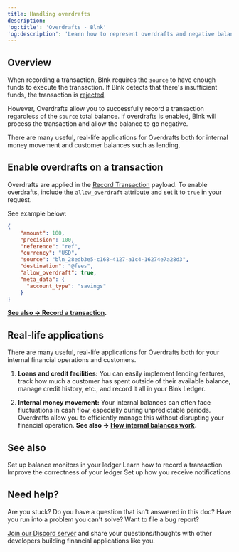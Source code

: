 ```yaml
---
title: Handling overdrafts
description:
'og:title': 'Overdrafts - Blnk'
'og:description': 'Learn how to represent overdrafts and negative balances in your Blnk ledger.'
---
```

## Overview

When recording a transaction, Blnk requires the `source` to have enough funds to execute the transaction. If Blnk detects that there's insufficient funds, the transaction is [rejected](record-a-transaction#transaction-statuses).

However, Overdrafts allow you to successfully record a transaction regardless of the `source` total balance. If overdrafts is enabled, Blnk will process the transaction and allow the balance to go negative.

There are many useful, real-life applications for Overdrafts both for internal money movement and customer balances such as lending, 

## Enable overdrafts on a transaction

Overdrafts are applied in the [Record Transaction](/misc/record-transaction) payload. To enable overdrafts, include the `allow_overdraft` attribute and set it to `true` in your request.

See example below:

```json request
{
    "amount": 100,
    "precision": 100,
    "reference": "ref",
    "currency": "USD",
    "source": "bln_28edb3e5-c168-4127-a1c4-16274e7a28d3",
    "destination": "@fees",
    "allow_overdraft": true,
    "meta_data": {
      "account_type": "savings"
    }
}
```

**[See also → Record a transaction](record-a-transaction).**

## Real-life applications

There are many useful, real-life applications for Overdrafts both for your internal financial operations and customers.

1. **Loans and credit facilities:** You can easily implement lending features, track how much a customer has spent outside of their available balance, manage credit history, etc., and record it all in your Blnk Ledger.

2. **Internal money movement:** Your internal balances can often face fluctuations in cash flow, especially during unpredictable periods. Overdrafts allow you to efficiently manage this without disrupting your financial operation. **See also → [How internal balances work](internal-balances).**

## See also

<CardGroup>
	<Card title="Balance monitoring" icon="book-open-cover" href="balance-monitoring">
		Set up balance monitors in your ledger
    </Card>
    <Card title="Record a transaction" icon="book-open-cover" href="record-a-transaction">
		Learn how to record a transaction
    </Card>
    <Card title="Understanding precision" icon="book-open-cover" href="precision">
        Improve the correctness of your ledger
    </Card>
    <Card title="Managing notifications" icon="book-open-cover" href="/intro/notifications">
	    Set up how you receive notifications
    </Card>
</CardGroup>

## Need help?

Are you stuck? Do you have a question that isn't answered in this doc? Have you run into a problem you can't solve? Want to file a bug report?

[Join our Discord server](https://discord.gg/7WNv94zPpx) and share your questions/thoughts with other developers building financial applications like you.